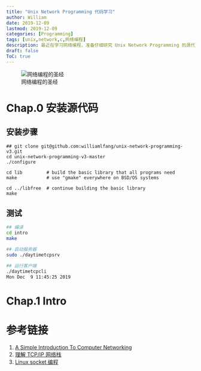 ```yaml
---
title: "Unix Network Programming 代码学习"
author: William
date: 2019-12-09
lastmod: 2019-12-09
categories: [Programming]
tags: [unix,network,c,网络编程]
description: 最近在学习网络编程，准备仔细研究 Unix Network Programming 的源代码。
draft: false
ToC: true
---
```


![网络编程的圣经](/images/2019-12-09-Unix-Network-Programming-代码学习/unp-book1.jpg)

# Chap.0 安装源代码

## 安装步骤

```
## git clone git@github.com:williamlfang/unix-network-programming-v3.git
cd unix-network-programming-v3-master
./configure

cd lib         # build the basic library that all programs need
make           # use "gmake" everywhere on BSD/OS systems

cd ../libfree  # continue building the basic library
make
```

## 测试

```bash
## 编译
cd intro
make

## 启动服务器
sudo ./daytimetcpsrv

## 运行客户端
./daytimetcpcli
Mon Dec  9 11:45:25 2019
```

# Chap.1 Intro


# 参考链接

1. [A Simple Introduction To Computer Networking](https://betterexplained.com/articles/a-simple-introduction-to-computer-networking/)
2. [理解 TCP/IP 网络栈](https://cizixs.com/2017/07/27/understand-tcp-ip-network-stack/)
3. [Linux socket 编程](https://www.ibm.com/developerworks/cn/education/linux/l-sock/l-sock.html)
